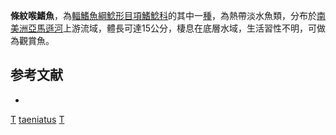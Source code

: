 {{Speciesbox
| taxon = Trachelyopterichthys taeniatus
| binomial_authority = [[Kner|Kner]], 1858
| image = Trachelyopterichthys taeniatus.jpg
| image_width = 250px
| status = NE
| status_system = IUCN3.1
| synonyms = *''Trachelyopterus taeniatus'', <small>Kner, 1858</small>
}}
'''條紋喉鰭魚'''，為[[輻鰭魚綱|輻鰭魚綱]][[鯰形目|鯰形目]][[項鰭鯰科|項鰭鯰科]]的其中一[[種|種]]，為熱帶淡水魚類，分布於[[南美洲|南美洲]][[亞馬遜河|亞馬遜河]]上游流域，體長可達15公分，棲息在底層水域，生活習性不明，可做為觀賞魚。

==参考文献==
*{{FishBase_species|genus=Trachelyopterichthys|species=taeniatus|year=2015|month=5}}

{{Taxonbar}}
[[Category:觀賞魚|T]]
[[Category:喉鰭魚屬|taeniatus]]
[[Category:1858年描述的魚類|T]]